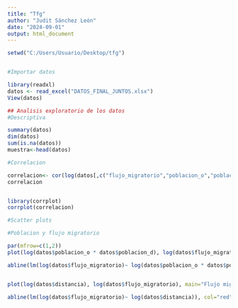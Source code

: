 ---
title: "Tfg"
author: "Judit Sánchez León"
date: "2024-09-01"
output: html_document
---




```{r}

setwd("C:/Users/Usuario/Desktop/tfg")


#Importar datos 

library(readxl)
datos <- read_excel("DATOS_FINAL_JUNTOS.xlsx")
View(datos)

## Analisis exploratorio de los datos
#Descriptiva

summary(datos)
dim(datos)
sum(is.na(datos))
muestra<-head(datos)

#Correlacion

correlacion<- cor(log(datos[,c("flujo_migratorio","poblacion_o","poblacion_d","distancia")]))
correlacion


library(corrplot)
corrplot(correlacion)

#Scatter plots

#Poblacion y flujo migratorio

par(mfrow=c(1,2))
plot(log(datos$poblacion_o * datos$poblacion_d), log(datos$flujo_migratorio), main="Flujo migratorio - población", xlab="ln(poblacion_o*poblacion_d)", ylab="ln(flujo_migratorio)", pch=1, col="midnightblue")

abline(lm(log(datos$flujo_migratorio)~ log(datos$poblacion_o * datos$poblacion_d)), col="red", lwd=2)


plot(log(datos$distancia), log(datos$flujo_migratorio), main="Flujo migratorio - distancia", xlab="ln(distancia)", ylab="ln(flujo_migratorio)", pch=1, col="midnightblue")

abline(lm(log(datos$flujo_migratorio)~ log(datos$distancia)), col="red", lwd=2)

```

